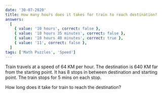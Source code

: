 ```yaml
---
date: '30-07-2020'
title: How many hours does it takes for train to reach destination?
answers:
  [
    { value: '10 hours', correct: false },
    { value: '10 hours 35 minutes', correct: false },
    { value: '10 hours 40 minutes', correct: true },
    { value: '11', correct: false },
  ]
tags: ['Math Puzzles', 'Speed']
---
```


Train travels at a speed of 64 KM per hour. The destination is 640 KM far from the starting point. It has 8 stops in between destination and starting point. The train stops for 5 mins on each stop.

How long does it take for train to reach the destination?

